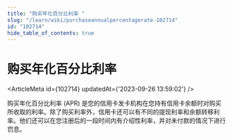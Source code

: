 ```yaml
---
title: "购买年化百分比利率 "
slug: "/learn/wiki/purchaseannualpercentagerate-102714"
id: "102714"
hide_table_of_contents: true
---
```



# 购买年化百分比利率 

<ArticleMeta id={102714} updatedAt={'2023-09-26 13:59:02'} />
<div className='border-solid border-b border-t-0 my-4 border-[var(--ifm-color-gray-300)]' />

购买年化百分比利率 (APR) 是您的信用卡发卡机构在您持有信用卡余额时对购买所收取的利率。除了购买利率外，信用卡还可以有不同的提现利率和余额转移利率。他们还可以在您注册后的一段时间内有介绍性利率，并对未付款的情况下进行罚息。
